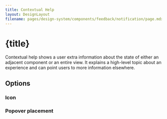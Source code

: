 ```yaml
---
title: Contextual Help
layout: DesignLayout
filename: pages/design-system/components/feedback/notification/page.mdx
---
```



# {title}

Contextual help shows a user extra information about the state of either an adjacent component or an entire view. It explains a high-level topic about an experience and can point users to more information elsewhere.


<MainView />

## Options 

### Icon

<OptionsView />



### Popover placement

<PlacementView />

